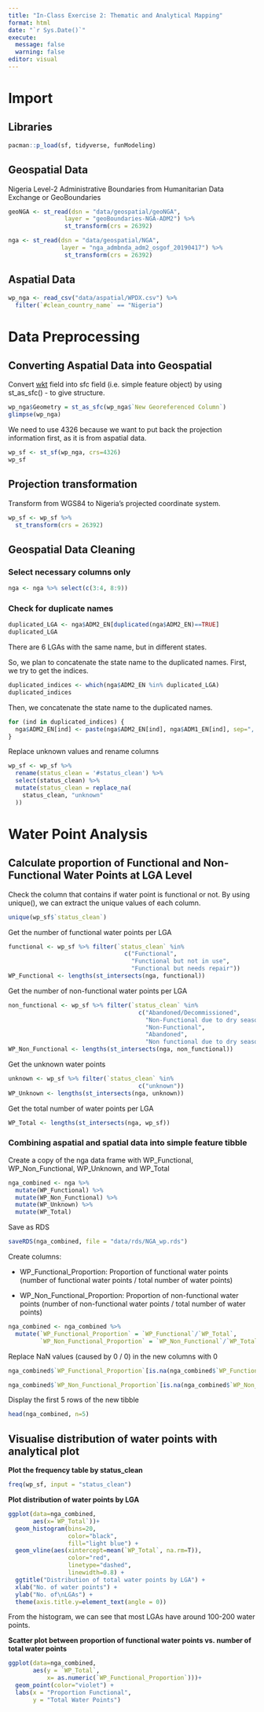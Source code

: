 ```yaml
---
title: "In-Class Exercise 2: Thematic and Analytical Mapping"
format: html
date: "`r Sys.Date()`"
execute: 
  message: false
  warning: false
editor: visual
---
```


# Import

## Libraries

```r
pacman::p_load(sf, tidyverse, funModeling)
```

## Geospatial Data

Nigeria Level-2 Administrative Boundaries from Humanitarian Data Exchange or GeoBoundaries

```r
geoNGA <- st_read(dsn = "data/geospatial/geoNGA", 
                layer = "geoBoundaries-NGA-ADM2") %>%
                st_transform(crs = 26392)
```

```r
nga <- st_read(dsn = "data/geospatial/NGA", 
               layer = "nga_admbnda_adm2_osgof_20190417") %>%
                st_transform(crs = 26392)
```

## Aspatial Data

```r
wp_nga <- read_csv("data/aspatial/WPDX.csv") %>%
  filter(`#clean_country_name` == "Nigeria")
```

# Data Preprocessing

## Converting Aspatial Data into Geospatial

Convert [wkt](https://en.wikipedia.org/wiki/Well-known_text_representation_of_geometry) field into sfc field (i.e. simple feature object) by using st_as_sfc() - to give structure.

```r
wp_nga$Geometry = st_as_sfc(wp_nga$`New Georeferenced Column`)
glimpse(wp_nga)
```

We need to use 4326 because we want to put back the projection information first, as it is from aspatial data.

```r
wp_sf <- st_sf(wp_nga, crs=4326)
wp_sf
```

## Projection transformation

Transform from WGS84 to Nigeria's projected coordinate system.

```r
wp_sf <- wp_sf %>%
  st_transform(crs = 26392)
```

## Geospatial Data Cleaning

### Select necessary columns only

```r
nga <- nga %>% select(c(3:4, 8:9))
```

### Check for duplicate names

```r
duplicated_LGA <- nga$ADM2_EN[duplicated(nga$ADM2_EN)==TRUE]
duplicated_LGA
```

There are 6 LGAs with the same name, but in different states.

So, we plan to concatenate the state name to the duplicated names. First, we try to get the indices.

```r
duplicated_indices <- which(nga$ADM2_EN %in% duplicated_LGA)
duplicated_indices
```

Then, we concatenate the state name to the duplicated names.

```r
for (ind in duplicated_indices) {
  nga$ADM2_EN[ind] <- paste(nga$ADM2_EN[ind], nga$ADM1_EN[ind], sep=", ")
}
```

Replace unknown values and rename columns

```r
wp_sf <- wp_sf %>%
  rename(status_clean = '#status_clean') %>%
  select(status_clean) %>%
  mutate(status_clean = replace_na(
    status_clean, "unknown"
  ))
```

# Water Point Analysis

## Calculate proportion of Functional and Non-Functional Water Points at LGA Level

Check the column that contains if water point is functional or not. By using unique(), we can extract the unique values of each column.

```r
unique(wp_sf$`status_clean`)
```

Get the number of functional water points per LGA

```r
functional <- wp_sf %>% filter(`status_clean` %in% 
                                 c("Functional", 
                                   "Functional but not in use",
                                   "Functional but needs repair")) 
WP_Functional <- lengths(st_intersects(nga, functional))
```

Get the number of non-functional water points per LGA

```r
non_functional <- wp_sf %>% filter(`status_clean` %in% 
                                     c("Abandoned/Decommissioned",
                                       "Non-Functional due to dry season",
                                       "Non-Functional",
                                       "Abandoned",
                                       "Non functional due to dry season"))
WP_Non_Functional <- lengths(st_intersects(nga, non_functional))
```

Get the unknown water points

```r
unknown <- wp_sf %>% filter(`status_clean` %in% 
                                     c("unknown"))
WP_Unknown <- lengths(st_intersects(nga, unknown))
```

Get the total number of water points per LGA

```r
WP_Total <- lengths(st_intersects(nga, wp_sf))
```

### Combining aspatial and spatial data into simple feature tibble

Create a copy of the nga data frame with WP_Functional, WP_Non_Functional, WP_Unknown, and WP_Total

```r
nga_combined <- nga %>%
  mutate(WP_Functional) %>%
  mutate(WP_Non_Functional) %>%
  mutate(WP_Unknown) %>%
  mutate(WP_Total)
```

Save as RDS

```r
saveRDS(nga_combined, file = "data/rds/NGA_wp.rds")
```

Create columns:

-   WP_Functional_Proportion: Proportion of functional water points (number of functional water points / total number of water points)

-   WP_Non_Functional_Proportion: Proportion of non-functional water points (number of non-functional water points / total number of water points)

```r
nga_combined <- nga_combined %>%
  mutate(`WP_Functional_Proportion` = `WP_Functional`/`WP_Total`,
         `WP_Non_Functional_Proportion` = `WP_Non_Functional`/`WP_Total`)
```

Replace NaN values (caused by 0 / 0) in the new columns with 0

```r
nga_combined$`WP_Functional_Proportion`[is.na(nga_combined$`WP_Functional_Proportion`)] = 0

nga_combined$`WP_Non_Functional_Proportion`[is.na(nga_combined$`WP_Non_Functional_Proportion`)] = 0
```

Display the first 5 rows of the new tibble

```r
head(nga_combined, n=5)
```

## Visualise distribution of water points with analytical plot

**Plot the frequency table by status_clean**

```r
freq(wp_sf, input = "status_clean")
```

**Plot distribution of water points by LGA**

```r
ggplot(data=nga_combined, 
       aes(x=`WP_Total`))+
  geom_histogram(bins=20, 
                 color="black", 
                 fill="light blue") +
  geom_vline(aes(xintercept=mean(`WP_Total`, na.rm=T)),
                 color="red",
                 linetype="dashed",
                 linewidth=0.8) +
  ggtitle("Distribution of total water points by LGA") +
  xlab("No. of water points") +
  ylab("No. of\nLGAs") +
  theme(axis.title.y=element_text(angle = 0))
```

From the histogram, we can see that most LGAs have around 100-200 water points.

**Scatter plot between proportion of functional water points vs. number of total water points**

```r
ggplot(data=nga_combined, 
       aes(y = `WP_Total`, 
           x= as.numeric(`WP_Functional_Proportion`)))+
  geom_point(color="violet") +
  labs(x = "Proportion Functional",
       y = "Total Water Points")
```
